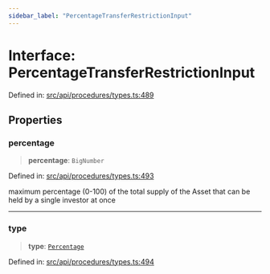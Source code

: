 ```yaml
---
sidebar_label: "PercentageTransferRestrictionInput"
---
```


# Interface: PercentageTransferRestrictionInput

Defined in: [src/api/procedures/types.ts:489](https://github.com/PolymeshAssociation/polymesh-sdk/blob/bee6a2fe7a8ce5db42a6982e793782182cde2153/src/api/procedures/types.ts#L489)

## Properties

### percentage

> **percentage**: `BigNumber`

Defined in: [src/api/procedures/types.ts:493](https://github.com/PolymeshAssociation/polymesh-sdk/blob/bee6a2fe7a8ce5db42a6982e793782182cde2153/src/api/procedures/types.ts#L493)

maximum percentage (0-100) of the total supply of the Asset that can be held by a single investor at once

***

### type

> **type**: [`Percentage`](../enumerations/TransferRestrictionType.mdx#percentage)

Defined in: [src/api/procedures/types.ts:494](https://github.com/PolymeshAssociation/polymesh-sdk/blob/bee6a2fe7a8ce5db42a6982e793782182cde2153/src/api/procedures/types.ts#L494)
